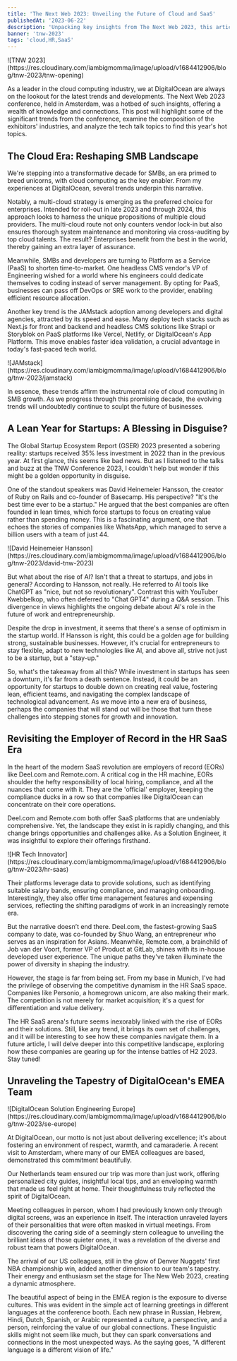```yaml
---
title: 'The Next Web 2023: Unveiling the Future of Cloud and SaaS'
publishedAt: '2023-06-22'
description: 'Unpacking key insights from The Next Web 2023, this article delves into the trends in cloud computing, startups, HR SaaS, and global teamwork. It discusses the shift towards multi-cloud strategies and PaaS, the investment landscape for startups, and the growing influence of Employers of Record in the HR SaaS arena.'
banner: 'tnw-2023'
tags: 'cloud,HR,SaaS'
---
```


<div style={{ display: 'flex', justifyContent: 'center' }}>
  ![TNW
  2023](https://res.cloudinary.com/iambigmomma/image/upload/v1684412906/blog/tnw-2023/tnw-opening)
</div>

As a leader in the cloud computing industry, we at DigitalOcean are always on the lookout for the latest trends and developments. The Next Web 2023 conference, held in Amsterdam, was a hotbed of such insights, offering a wealth of knowledge and connections. This post will highlight some of the significant trends from the conference, examine the composition of the exhibitors' industries, and analyze the tech talk topics to find this year's hot topics.

## The Cloud Era: Reshaping SMB Landscape

We're stepping into a transformative decade for SMBs, an era primed to breed unicorns, with cloud computing as the key enabler. From my experiences at DigitalOcean, several trends underpin this narrative.

Notably, a multi-cloud strategy is emerging as the preferred choice for enterprises. Intended for roll-out in late 2023 and through 2024, this approach looks to harness the unique propositions of multiple cloud providers. The multi-cloud route not only counters vendor lock-in but also ensures thorough system maintenance and monitoring via cross-auditing by top cloud talents. The result? Enterprises benefit from the best in the world, thereby gaining an extra layer of assurance.

Meanwhile, SMBs and developers are turning to Platform as a Service (PaaS) to shorten time-to-market. One headless CMS vendor's VP of Engineering wished for a world where his engineers could dedicate themselves to coding instead of server management. By opting for PaaS, businesses can pass off DevOps or SRE work to the provider, enabling efficient resource allocation.

Another key trend is the JAMstack adoption among developers and digital agencies, attracted by its speed and ease. Many deploy tech stacks such as Next.js for front and backend and headless CMS solutions like Strapi or Storyblok on PaaS platforms like Vercel, Netlify, or DigitalOcean's App Platform. This move enables faster idea validation, a crucial advantage in today's fast-paced tech world.

<div style={{ display: 'flex', justifyContent: 'center' }}>
  ![JAMstack](https://res.cloudinary.com/iambigmomma/image/upload/v1684412906/blog/tnw-2023/jamstack)
</div>

In essence, these trends affirm the instrumental role of cloud computing in SMB growth. As we progress through this promising decade, the evolving trends will undoubtedly continue to sculpt the future of businesses.

## A Lean Year for Startups: A Blessing in Disguise?

The Global Startup Ecosystem Report (GSER) 2023 presented a sobering reality: startups received 35% less investment in 2022 than in the previous year. At first glance, this seems like bad news. But as I listened to the talks and buzz at the TNW Conference 2023, I couldn't help but wonder if this might be a golden opportunity in disguise.

One of the standout speakers was David Heinemeier Hansson, the creator of Ruby on Rails and co-founder of Basecamp. His perspective? "It's the best time ever to be a startup." He argued that the best companies are often founded in lean times, which force startups to focus on creating value rather than spending money. This is a fascinating argument, one that echoes the stories of companies like WhatsApp, which managed to serve a billion users with a team of just 44.

<div style={{ display: 'flex', justifyContent: 'center' }}>
  ![David Heinemeier
  Hansson](https://res.cloudinary.com/iambigmomma/image/upload/v1684412906/blog/tnw-2023/david-tnw-2023)
</div>

But what about the rise of AI? Isn't that a threat to startups, and jobs in general? According to Hansson, not really. He referred to AI tools like ChatGPT as "nice, but not so revolutionary". Contrast this with YouTuber Kwebbelkop, who often deferred to "Chat GPT4" during a Q&A session. This divergence in views highlights the ongoing debate about AI's role in the future of work and entrepreneurship.

Despite the drop in investment, it seems that there's a sense of optimism in the startup world. If Hansson is right, this could be a golden age for building strong, sustainable businesses. However, it's crucial for entrepreneurs to stay flexible, adapt to new technologies like AI, and above all, strive not just to be a startup, but a "stay-up."

So, what's the takeaway from all this? While investment in startups has seen a downturn, it's far from a death sentence. Instead, it could be an opportunity for startups to double down on creating real value, fostering lean, efficient teams, and navigating the complex landscape of technological advancement. As we move into a new era of business, perhaps the companies that will stand out will be those that turn these challenges into stepping stones for growth and innovation.

## Revisiting the Employer of Record in the HR SaaS Era

In the heart of the modern SaaS revolution are employers of record (EORs) like Deel.com and Remote.com. A critical cog in the HR machine, EORs shoulder the hefty responsibility of local hiring, compliance, and all the nuances that come with it. They are the 'official' employer, keeping the compliance ducks in a row so that companies like DigitalOcean can concentrate on their core operations.

Deel.com and Remote.com both offer SaaS platforms that are undeniably comprehensive. Yet, the landscape they exist in is rapidly changing, and this change brings opportunities and challenges alike. As a Solution Engineer, it was insightful to explore their offerings firsthand.

<div style={{ display: 'flex', justifyContent: 'center' }}>
  ![HR Tech
  Innovator](https://res.cloudinary.com/iambigmomma/image/upload/v1684412906/blog/tnw-2023/hr-saas)
</div>

Their platforms leverage data to provide solutions, such as identifying suitable salary bands, ensuring compliance, and managing onboarding. Interestingly, they also offer time management features and expensing services, reflecting the shifting paradigms of work in an increasingly remote era.

But the narrative doesn’t end there. Deel.com, the fastest-growing SaaS company to date, was co-founded by Shuo Wang, an entrepreneur who serves as an inspiration for Asians. Meanwhile, Remote.com, a brainchild of Job van der Voort, former VP of Product at GitLab, shines with its in-house developed user experience. The unique paths they've taken illuminate the power of diversity in shaping the industry.

However, the stage is far from being set. From my base in Munich, I've had the privilege of observing the competitive dynamism in the HR SaaS space. Companies like Personio, a homegrown unicorn, are also making their mark. The competition is not merely for market acquisition; it's a quest for differentiation and value delivery.

The HR SaaS arena's future seems inexorably linked with the rise of EORs and their solutions. Still, like any trend, it brings its own set of challenges, and it will be interesting to see how these companies navigate them. In a future article, I will delve deeper into this competitive landscape, exploring how these companies are gearing up for the intense battles of H2 2023. Stay tuned!

## Unraveling the Tapestry of DigitalOcean's EMEA Team

<div style={{ display: 'flex', justifyContent: 'center' }}>
  ![DigitalOcean Solution Engineering
  Europe](https://res.cloudinary.com/iambigmomma/image/upload/v1684412906/blog/tnw-2023/se-europe)
</div>

At DigitalOcean, our motto is not just about delivering excellence; it's about fostering an environment of respect, warmth, and camaraderie. A recent visit to Amsterdam, where many of our EMEA colleagues are based, demonstrated this commitment beautifully.

Our Netherlands team ensured our trip was more than just work, offering personalized city guides, insightful local tips, and an enveloping warmth that made us feel right at home. Their thoughtfulness truly reflected the spirit of DigitalOcean.

Meeting colleagues in person, whom I had previously known only through digital screens, was an experience in itself. The interaction unraveled layers of their personalities that were often masked in virtual meetings. From discovering the caring side of a seemingly stern colleague to unveiling the brilliant ideas of those quieter ones, it was a revelation of the diverse and robust team that powers DigitalOcean.

The arrival of our US colleagues, still in the glow of Denver Nuggets' first NBA championship win, added another dimension to our team's tapestry. Their energy and enthusiasm set the stage for The New Web 2023, creating a dynamic atmosphere.

The beautiful aspect of being in the EMEA region is the exposure to diverse cultures. This was evident in the simple act of learning greetings in different languages at the conference booth. Each new phrase in Russian, Hebrew, Hindi, Dutch, Spanish, or Arabic represented a culture, a perspective, and a person, reinforcing the value of our global connections. These linguistic skills might not seem like much, but they can spark conversations and connections in the most unexpected ways. As the saying goes, "A different language is a different vision of life."
